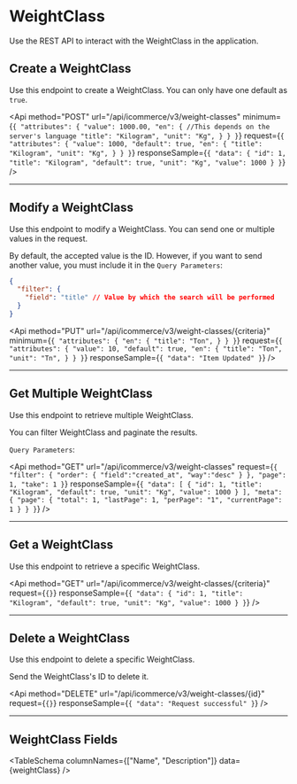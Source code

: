
# WeightClass
Use the REST API to interact with the WeightClass in the application.

<InfoAboutRequest />
<Cache />

## Create a WeightClass
Use this endpoint to create a WeightClass. You can only have one default as `true`.

<Api
  method="POST"
  url="/api/icommerce/v3/weight-classes"
  minimum={`{
  "attributes": {
    "value": 1000.00,
    "en": { //This depends on the server's language
      "title": "Kilogram",
      "unit": "Kg",
    }
  }
}`}
  request={`{
  "attributes": {
    "value": 1000,
    "default": true,
    "en": {
      "title": "Kilogram",
      "unit": "Kg",
    }
  }
}`}
  responseSample={`{
  "data": {
    "id": 1,
    "title": "Kilogram",
    "default": true,
    "unit": "Kg",
    "value": 1000
  }
}`}
/>

---
## Modify a WeightClass

Use this endpoint to modify a WeightClass. You can send one or multiple values in the request.

By default, the accepted value is the ID. However, if you want to send another value, you must include it in the `Query Parameters`:

```json
{
  "filter": {
    "field": "title" // Value by which the search will be performed
  }
}
```

<Api
  method="PUT"
  url="/api/icommerce/v3/weight-classes/{criteria}"
  minimum={`{
  "attributes": {
    "en": {
      "title": "Ton",
    }
  }
}`}
  request={`{
  "attributes": {
    "value": 10,
    "default": true,
    "en": {
      "title": "Ton",
      "unit": "Tn",
    }
  }
}`}
  responseSample={`{
  "data": "Item Updated"
}`}
/>

---
## Get Multiple WeightClass

Use this endpoint to retrieve multiple WeightClass.

You can filter WeightClass and paginate the results.

`Query Parameters`:

<Api
  method="GET"
  url="/api/icommerce/v3/weight-classes"
  request={`{
  "filter": {
    "order": {
      "field":"created_at",
      "way":"desc"
    }
  },
  "page": 1,
  "take": 1
}`}
  responseSample={`{
  "data": [
    {
      "id": 1,
      "title": "Kilogram",
      "default": true,
      "unit": "Kg",
      "value": 1000
    }
  ],
  "meta": {
    "page": {
      "total": 1,
      "lastPage": 1,
      "perPage": "1",
      "currentPage": 1
    }
  }
}`}
/>

---
## Get a WeightClass

Use this endpoint to retrieve a specific WeightClass.

<Api
  method="GET"
  url="/api/icommerce/v3/weight-classes/{criteria}"
  request={`{}`}
  responseSample={`{
  "data": {
    "id": 1,
    "title": "Kilogram",
    "default": true,
    "unit": "Kg",
    "value": 1000
  }
}`}
/>

---
## Delete a WeightClass

Use this endpoint to delete a specific WeightClass.

Send the WeightClass's ID to delete it.

<Api
  method="DELETE"
  url="/api/icommerce/v3/weight-classes/{id}"
  request={`{}`}
  responseSample={`{
  "data": "Request successful"
}`}
/>

---
## WeightClass Fields

<TableSchema columnNames={["Name", "Description"]} data={weightClass} />

